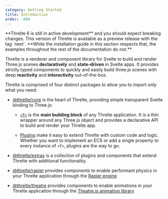 ```yaml
---
category: Getting Started
title: Introduction
order: -999
---
```


<Tip type="experimental">
  **Threlte 6 is still in active development** and you should expect breaking changes. This version
  of Threlte is available as a preview release with the tag `next`. **While the installation guide
  in this section respects that, the examples throughout the rest of the documentation do not.**
</Tip>

Threlte is a renderer and component library for Svelte to build and render Three.js scenes **declaratively** and **state-driven** in Svelte apps. It provides strictly typed components to quickly and easily build three.js scenes with deep **reactivity** and **interactivity** out-of-the-box.

Threlte is comprised of four distinct packages to allow you to import only what you need:

- [@threlte/core](/docs/reference/core/getting-started) is the heart of Threlte, providing simple transparent Svelte binding to Three.js:

   - [`<T>`](/docs/reference/core/t) is the **main building block** of any Threlte application. It is a thin wrapper around any Three.js
object and provides a declarative API to build and render your Threlte app.

   - [Plugins](/docs/learn/advanced/plugins) make it easy to extend Threlte with custom code and logic. Whether you want to implement an ECS or add a single property to every instance of `<T>`, plugins are the way to go.

- [@threlte/extras](/docs/reference/extras/getting-started) is a collection of plugins and components that extend Threlte with additional functionality.

- [@threlte/rapier](/docs/reference/rapier/getting-started) provides components to enable performant physics in your Threlte application through the [Rapier engine](https://rapier.rs/)

- [@threlte/theatre](/docs/reference/theatre/getting-started) provides components to enable animations in your Threlte application through the [Theatre.js animation library](https://www.theatrejs.com/)
